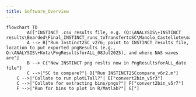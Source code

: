 ```yaml
---
title: Software_Overview
---
```

<script type="module">
import mermaid from 'https://cdn.jsdelivr.net/npm/mermaid@10/dist/mermaid.esm.mjs';
let config = { 
    startOnLoad: true,
    loglevel: 0,
    theme: 'default',
};
mermaid.initialize(config);
</script>
```mermaid
flowchart TD
        A(["INSTINCT .csv results file, e.g. (Q:\ANALYSIS\+INSTINCT results\Bearded\Final_INSTINCT_runs_toTransfertoSC\Manolo_Castellote\manolo_full_datasets_year2\full_ds_w_maybes.csv"])
        A --> B["Run Instinct2SC_v2r6; point to INSTINCT results file, location to put exported pngResults (e.g., Q:\ANALYSIS\+Kotz\PngResultsforALL_08Jul2025), and where NAS waves are"]
        B --> C{"New INSTINCT png reslts now in PngResultsforALL_date file"}
        C -->|"SC to compare?"| D["Run INSTINCT2SCcompare_v6r2.m"]
    C -->|"Collate to run plotLTall?"| E["convert2bin_v5r3"]
    C -->|"Collate for extracting bins/pngs?"| F["convert2bin_v5r7"]
    F -->|"Run for bins to plot in R/Matlab?"| G["]

            
   

```